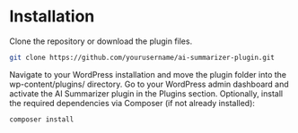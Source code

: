 # Installation

Clone the repository or download the plugin files.

```bash
git clone https://github.com/yourusername/ai-summarizer-plugin.git
```

Navigate to your WordPress installation and move the plugin folder into the wp-content/plugins/ directory.
Go to your WordPress admin dashboard and activate the AI Summarizer plugin in the Plugins section.
Optionally, install the required dependencies via Composer (if not already installed):

```bash
composer install
```
